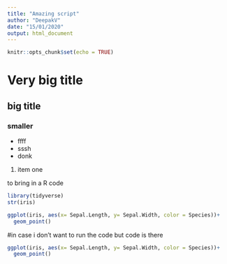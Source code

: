 ```yaml
---
title: "Amazing script"
author: "DeepakV"
date: "15/01/2020"
output: html_document
---
```


```r
knitr::opts_chunk$set(echo = TRUE)
```

# Very big title
## big title
### smaller

- ffff
- sssh
- donk

1. item one

to bring in a R code

```r
library(tidyverse)
str(iris)

```

```r
ggplot(iris, aes(x= Sepal.Length, y= Sepal.Width, color = Species))+
  geom_point()
```

#in case i don't want to run the code but code is there
```r
ggplot(iris, aes(x= Sepal.Length, y= Sepal.Width, color = Species))+
  geom_point()
```







